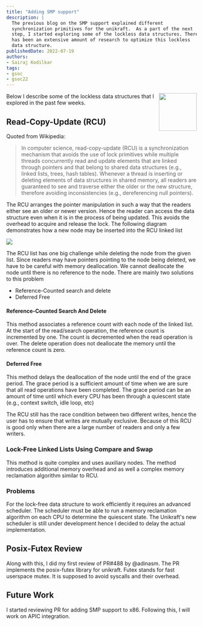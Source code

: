 ```yaml
---
title: "Adding SMP support"
description: |
  The previous blog on the SMP support explained different 
  synchronization primitives for the unikraft.  As a part of the next 
  step, I started exploring some of the lockless data structures. There 
  has been an extensive amount of research to optimize this lockless 
  data structure.
publishedDate: 2022-07-19
authors:
- Sairaj Kodilkar
tags:
- gsoc
- gsoc22
---
```


<img width="100px" src="https://summerofcode.withgoogle.com/assets/media/gsoc-2022-badge.svg" align="right" />

Below I describe some of the lockless data structures that I explored in the past few weeks.

## Read-Copy-Update (RCU)

Quoted from Wikipedia:
> In computer science, read-copy-update (RCU) is a synchronization mechanism that avoids the use of lock primitives while multiple threads concurrently read and update elements that are linked through pointers and that belong to shared data structures (e.g., linked lists, trees, hash tables).
> Whenever a thread is inserting or deleting elements of data structures in shared memory, all readers are guaranteed to see and traverse either the older or the new structure, therefore avoiding inconsistencies (e.g., dereferencing null pointers).

The RCU arranges the pointer manipulation in such a way that the readers either see an older or newer version.
Hence the reader can access the data structure even when it is in the process of being updated.
This avoids the overhead to acquire and release the lock.
The following diagram demonstrates how a new node may be inserted into the RCU linked list

<img src="https://upload.wikimedia.org/wikipedia/commons/e/e9/Read-Copy_Update_Deletion_Procedure.svg"/>

The RCU list has one big challenge while deleting the node from the given list.
Since readers may have pointers pointing to the node being deleted, we have to be careful with memory deallocation.
We cannot deallocate the node until there is no reference to the node.
There are mainly two solutions to this problem

* Reference-Counted search and delete
* Deferred Free

#### Reference-Counted Search And Delete

This method associates a reference count with each node of the linked list.
At the start of the read/search operation, the reference count is incremented by one.
The count is decremented when the read operation is over.
The delete operation does not deallocate the memory until the reference count is zero.

#### Deferred Free

This method delays the deallocation of the node until the end of the grace period.
The grace period is a sufficient amount of time when we are sure that all read operations have been completed.
The grace period can be an amount of time until which every CPU has been through a quiescent state (e.g., context switch, idle loop, etc)

The RCU still has the race condition between two different writes, hence the user has to ensure that writes are mutually exclusive.
Because of this RCU is good only when there are a large number of readers and only a few writers.

### Lock-Free Linked Lists Using Compare and Swap

This method is quite complex and uses auxiliary nodes.
The method introduces additional memory overhead and as well a complex memory reclamation algorithm similar to RCU.

### Problems

For the lock-free data structure to work efficiently it requires an advanced scheduler.
The scheduler must be able to run a memory reclamation algorithm on each CPU to determine the quiescent state.
The Unikraft's new scheduler is still under development hence I decided to delay the actual implementation.

## Posix-Futex Review

Along with this, I did my first review of PR#488 by @adinasm.
The PR implements the posix-futex library for unikraft.
Futex stands for fast userspace mutex.
It is supposed to avoid syscalls and their overhead.


## Future Work

I started reviewing PR for adding SMP support to x86.
Following this, I will work on APIC integration.

